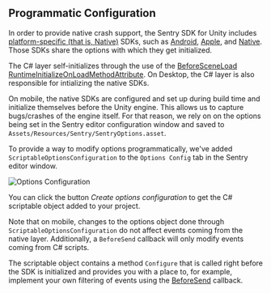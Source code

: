 ## Programmatic Configuration

In order to provide native crash support, the Sentry SDK for Unity includes [platform-specific (that is, Native)](/platforms/unity/native-support/) SDKs, such as [Android](/platforms/android/), [Apple](/platforms/apple/guides/ios/), and [Native](/platforms/native/). Those SDKs share the options with which they get initialized.

The C# layer self-initializes through the use of the [BeforeSceneLoad RuntimeInitializeOnLoadMethodAttribute](https://docs.unity3d.com/ScriptReference/RuntimeInitializeLoadType.BeforeSceneLoad.html). On Desktop, the C# layer is also responsible for intializing the native SDKs.

On mobile, the native SDKs are configured and set up during build time and initialize themselves before the Unity engine. This allows us to capture bugs/crashes of the engine itself. For that reason, we rely on on the options being set in the Sentry editor configuration window and saved to `Assets/Resources/Sentry/SentryOptions.asset`.

To provide a way to modify options programmatically, we've added `ScriptableOptionsConfiguration` to the `Options Config` tab in the Sentry editor window.

![Options Configuration](unity-options-configuration.png)

<Note>

You can click the button _Create options configuration_ to get the C# scriptable object added to your project.

</Note>

Note that on mobile, changes to the options object done through `ScriptableOptionsConfiguration` do not affect events coming from the native layer. Additionally, a `BeforeSend` callback will only modify events coming from C# scripts.

The scriptable object contains a method `Configure` that is called right before the SDK is initialized and provides you with a place to, for example, implement your own filtering of events using the [BeforeSend](/platforms/unity/configuration/filtering/#using-platformidentifier-namebefore-send-) callback.
